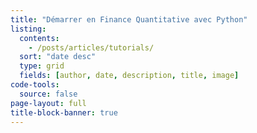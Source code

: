 ```yaml
---
title: "Démarrer en Finance Quantitative avec Python"
listing:
  contents: 
    - /posts/articles/tutorials/
  sort: "date desc"
  type: grid
  fields: [author, date, description, title, image]
code-tools:
  source: false
page-layout: full
title-block-banner: true
---
```


